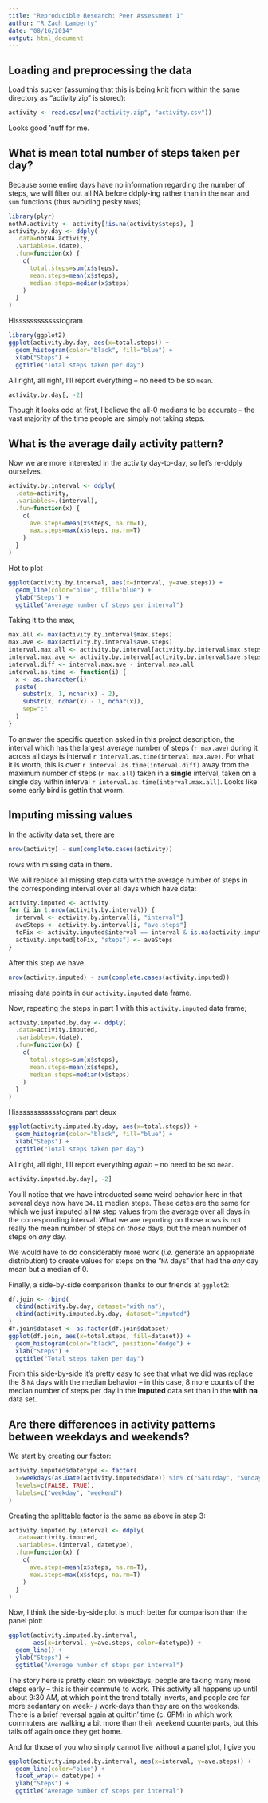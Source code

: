 ```yaml
---
title: "Reproducible Research: Peer Assessment 1"
author: "R Zach Lamberty"
date: "08/16/2014"
output: html_document
---
```


## Loading and preprocessing the data

Load this sucker (assuming that this is being knit from within the same
directory as "activity.zip" is stored):
```r
activity <- read.csv(unz("activity.zip", "activity.csv"))
```

Looks good 'nuff for me.

## What is mean total number of steps taken per day?

Because some entire days have no information regarding the number of steps, we
will filter out all NA before ddply-ing rather than in the `mean` and `sum`
functions (thus avoiding pesky `NaN`s)
```r
library(plyr)
notNA.activity <- activity[!is.na(activity$steps), ]
activity.by.day <- ddply(
  .data=notNA.activity,
  .variables=.(date),
  .fun=function(x) {
    c(
      total.steps=sum(x$steps),
      mean.steps=mean(x$steps),
      median.steps=median(x$steps)
    )
  }
)
```

Hisssssssssssstogram
```r
library(ggplot2)
ggplot(activity.by.day, aes(x=total.steps)) +
  geom_histogram(color="black", fill="blue") +
  xlab("Steps") +
  ggtitle("Total steps taken per day")
```

All right, all right, I'll report everything -- no need to be so `mean`.
```r
activity.by.day[, -2]
```

Though it looks odd at first, I believe the all-0 medians to be accurate -- the
vast majority of the time people are simply not taking steps.

## What is the average daily activity pattern?

Now we are more interested in the activity day-to-day, so let's re-ddply
ourselves.
```r
activity.by.interval <- ddply(
  .data=activity,
  .variables=.(interval),
  .fun=function(x) {
    c(
      ave.steps=mean(x$steps, na.rm=T),
      max.steps=max(x$steps, na.rm=T)
    )
  }
)
```

Hot to plot 
```r
ggplot(activity.by.interval, aes(x=interval, y=ave.steps)) +
  geom_line(color="blue", fill="blue") +
  ylab("Steps") +
  ggtitle("Average number of steps per interval")
```

Taking it to the max,
```r
max.all <- max(activity.by.interval$max.steps)
max.ave <- max(activity.by.interval$ave.steps)
interval.max.all <- activity.by.interval[activity.by.interval$max.steps == max.all, "interval"]
interval.max.ave <- activity.by.interval[activity.by.interval$ave.steps == max.ave, "interval"]
interval.diff <- interval.max.ave - interval.max.all
interval.as.time <- function(i) {
  x <- as.character(i)
  paste(
    substr(x, 1, nchar(x) - 2),
    substr(x, nchar(x) - 1, nchar(x)),
    sep=":"  
  )
}
```

To answer the specific question asked in this project description, the interval
which has the largest average number of steps (`r max.ave`) during it across all
days is interval `r interval.as.time(interval.max.ave)`. For what it is worth,
this is over `r interval.as.time(interval.diff)` away from the maximum number of
steps (`r max.all`) taken in a **single** interval, taken on a single day within
interval `r interval.as.time(interval.max.all)`. Looks like some early bird is
gettin that worm.

## Imputing missing values

In the activity data set, there are

```r
nrow(activity) - sum(complete.cases(activity))
```

rows with missing data in them.

We will replace all missing step data with the average number of steps in the
corresponding interval over all days which have data:

```r
activity.imputed <- activity
for (i in 1:nrow(activity.by.interval)) {
  interval <- activity.by.interval[i, "interval"]
  aveSteps <- activity.by.interval[i, "ave.steps"]
  toFix <- activity.imputed$interval == interval & is.na(activity.imputed$steps)
  activity.imputed[toFix, "steps"] <- aveSteps
}
```

After this step we have
```r
nrow(activity.imputed) - sum(complete.cases(activity.imputed))
```

missing data points in our `activity.imputed` data frame.

Now, repeating the steps in part 1 with this `activity.imputed` data frame;

```r
activity.imputed.by.day <- ddply(
  .data=activity.imputed,
  .variables=.(date),
  .fun=function(x) {
    c(
      total.steps=sum(x$steps),
      mean.steps=mean(x$steps),
      median.steps=median(x$steps)
    )
  }
)
```

Hisssssssssssstogram part deux
```r
ggplot(activity.imputed.by.day, aes(x=total.steps)) +
  geom_histogram(color="black", fill="blue") +
  xlab("Steps") +
  ggtitle("Total steps taken per day")
```

All right, all right, I'll report everything *again* -- no need to be so `mean`.
```r
activity.imputed.by.day[, -2]
```

You'll notice that we have introducted some weird behavior here in that several
days now have `34.11` median steps. These dates are the same for which we just
imputed all `NA` step values from the average over all days in the corresponding
interval. What we are reporting on those rows is not really the mean number of
steps on *those* days, but the mean number of steps on *any* day.

We would have to do considerably more work (*i.e.* generate an appropriate
distribution) to create values for steps on the "`NA` days" that had the *any*
day mean but a median of 0.

Finally, a side-by-side comparison thanks to our friends at `ggplot2`:
```r
df.join <- rbind(
  cbind(activity.by.day, dataset="with na"),
  cbind(activity.imputed.by.day, dataset="imputed")
)
df.join$dataset <- as.factor(df.join$dataset)
ggplot(df.join, aes(x=total.steps, fill=dataset)) +
  geom_histogram(color="black", position="dodge") +
  xlab("Steps") +
  ggtitle("Total steps taken per day")
```

From this side-by-side it's pretty easy to see that what we did was replace the
8 `NA` days with the median behavior -- in this case, 8 more counts of the
median number of steps per day in the **imputed** data set than in the
**with na** data set.

## Are there differences in activity patterns between weekdays and weekends?

We start by creating our factor:
```r
activity.imputed$datetype <- factor(
  x=weekdays(as.Date(activity.imputed$date)) %in% c("Saturday", "Sunday"),
  levels=c(FALSE, TRUE),
  labels=c("weekday", "weekend")
)
```

Creating the splittable factor is the same as above in step 3:
```r
activity.imputed.by.interval <- ddply(
  .data=activity.imputed,
  .variables=.(interval, datetype),
  .fun=function(x) {
    c(
      ave.steps=mean(x$steps, na.rm=T),
      max.steps=max(x$steps, na.rm=T)
    )
  }
)
```

Now, I think the side-by-side plot is much better for comparison than the panel
plot:
```r
ggplot(activity.imputed.by.interval,
       aes(x=interval, y=ave.steps, color=datetype)) +
  geom_line() +
  ylab("Steps") +
  ggtitle("Average number of steps per interval")
```

The story here is pretty clear: on weekdays, people are taking many more steps
early -- this is their commute to work. This activity all happens up until about
9:30 AM, at which point the trend totally inverts, and people are far more
sedantary on week- / work-days than they are on the weekends. There is a brief
reversal again at quittin' time (c. 6PM) in which work commuters are walking a
bit more than their weekend counterparts, but this tails off again once they
get home.

And for those of you who simply cannot live without a panel plot, I give you
```r
ggplot(activity.imputed.by.interval, aes(x=interval, y=ave.steps)) +
  geom_line(color="blue") +
  facet_wrap(~ datetype) +
  ylab("Steps") +
  ggtitle("Average number of steps per interval")
```